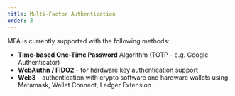 ```yaml
---
title: Multi-Factor Authentication
order: 3
---
```

MFA is currently supported with the following methods:

* **Time-based One-Time Password** Algorithm (TOTP - e.g. Google Authenticator)
* **WebAuthn / FIDO2** - for hardware key authentication support
* **Web3** - authentication with crypto software and hardware wallets using Metamask, Wallet Connect, Ledger Extension
